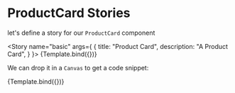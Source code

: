 
<Meta title="ProductCard" component={ProductCard} />


# ProductCard Stories

let's define a story for our `ProductCard` component

<Story
    name="basic"
    args={
        {
            title: "Product Card",
            description: "A Product Card",
        }
    }>
    {Template.bind({})}
</Story>

We can drop it in a `Canvas` to get a code snippet:

<Canvas>
  <Story 
    name="different title"
    args={{
      title: 'Another product',
      description: 'Cool product info',
    }}>
    {Template.bind({})}
  </Story>
</Canvas>
